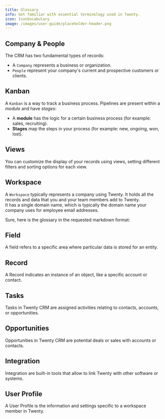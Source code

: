```yaml
---
title: Glossary
info: Get familiar with essential terminology used in Twenty.
icon: IconVocabulary
image: /images/user-guide/placeholder-header.png
---
```


## Company & People
The CRM has two fundamental types of records:
- A `Company` represents a business or organization.
- `People` represent your company's current and prospective customers or clients.

## Kanban
A `Kanban` is a way to track a business process. Pipelines are present within a *module* and have *stages*:
- A **module** has the logic for a certain business process (for example: sales, recruiting).
- **Stages** map the steps in your process (for example: new, ongoing, won, lost).

## Views 
You can customize the display of your records using views, setting different filters and sorting options for each view.

## Workspace
A `Workspace` typically represents a company using Twenty. It holds all the records and data that you and your team members add to Twenty.   
It has a single domain name, which is typically the domain name your company uses for employee email addresses.

Sure, here is the glossary in the requested markdown format:

## Field 
A field refers to a specific area where particular data is stored for an entity.

## Record 
A Record indicates an instance of an object, like a specific account or contact.

## Tasks 
Tasks in Twenty CRM are assigned activities relating to contacts, accounts, or opportunities.

## Opportunities 
Opportunities in Twenty CRM are potential deals or sales with accounts or contacts.

## Integration 
Integration are built-in tools that allow to link Twenty with other software or systems.

## User Profile
A User Profile is the information and settings specific to a workspace member in Twenty.

<UserGuideEditContent articleTitle="glossary.mdx"></UserGuideEditContent>